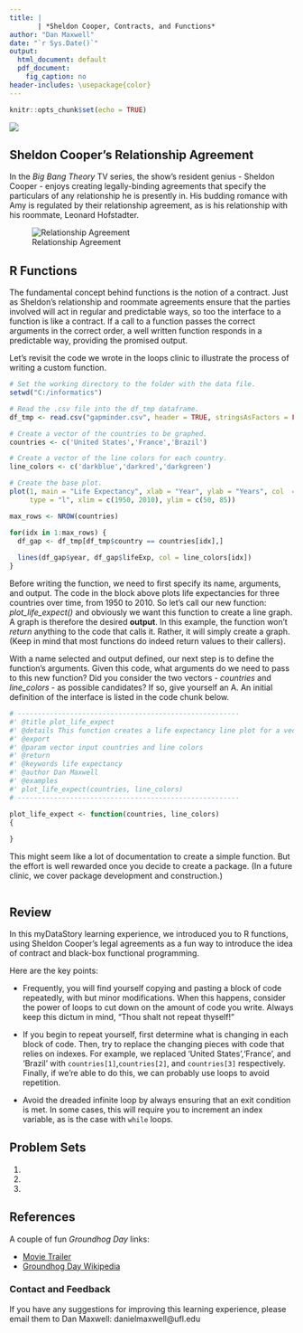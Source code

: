 --- 
title: |
       | *Sheldon Cooper, Contracts, and Functions*
author: "Dan Maxwell"
date: "`r Sys.Date()`"
output:
  html_document: default
  pdf_document:
    fig_caption: no
header-includes: \usepackage{color}
---

```{r setup, include=FALSE}
knitr::opts_chunk$set(echo = TRUE)

```
![](../fig/mydatastory_footer.png)

<script src="hideOutput.js"></script>

<link rel="stylesheet" type="text/css" href="fold.css">

## Sheldon Cooper's Relationship Agreement
In the *Big Bang Theory* TV series, the show's resident genius - Sheldon Cooper - enjoys creating legally-binding agreements that specify the particulars of any relationship he is presently in.  His budding romance with Amy is regulated by their relationship agreement, as is his relationship with his roommate, Leonard Hofstadter.

![Relationship Agreement](../fig/cooper_agreement.jpg)

## R Functions
The fundamental concept behind functions is the notion of a contract.  Just as Sheldon's relationship and roommate agreements ensure that the parties involved will act in regular and predictable ways, so too the interface to a function is like a contract.  If a call to a function passes the correct arguments in the correct order, a well written function responds in a predictable way, providing the promised output.  

Let's revisit the code we wrote in the loops clinic to illustrate the process of writing a custom function.

```{r fig.width = 3.75, fig.height = 3.75}

# Set the working directory to the folder with the data file.
setwd("C:/informatics")

# Read the .csv file into the df_tmp dataframe.
df_tmp <- read.csv("gapminder.csv", header = TRUE, stringsAsFactors = FALSE)

# Create a vector of the countries to be graphed.
countries <- c('United States','France','Brazil')

# Create a vector of the line colors for each country.
line_colors <- c('darkblue','darkred','darkgreen')

# Create the base plot.
plot(1, main = "Life Expectancy", xlab = "Year", ylab = "Years", col  = "darkblue", 
     type = "l", xlim = c(1950, 2010), ylim = c(50, 85))

max_rows <- NROW(countries)      

for(idx in 1:max_rows) {               
  df_gap <- df_tmp[df_tmp$country == countries[idx],]
  
  lines(df_gap$year, df_gap$lifeExp, col = line_colors[idx])
}

```

Before writing the function, we need to first specify its name, arguments, and output.  The code in the block above plots life expectancies for three countries over time, from 1950 to 2010.  So let's call our new function: *plot_life_expect()* and obviously we want this function to create a line graph.  A graph is therefore the desired **output**.  In this example, the function won't *return* anything to the code that calls it.  Rather, it will simply create a graph.  (Keep in mind that most functions do indeed return values to their callers).

With a name selected and output defined, our next step is to define the function's arguments.  Given this code, what arguments do we need to pass to this new function?  Did you consider the two vectors - *countries* and *line_colors* - as possible candidates?  If so, give yourself an A.  An initial definition of the interface is listed in the code chunk below.


```{r eval = FALSE}

# -------------------------------------------------------
#' @title plot_life_expect
#' @details This function creates a life expectancy line plot for a vector of countries. 
#' @export
#' @param vector input countries and line colors
#' @return
#' @keywords life expectancy
#' @author Dan Maxwell
#' @examples
#' plot_life_expect(countries, line_colors)
# -------------------------------------------------------

plot_life_expect <- function(countries, line_colors)
{
  
}

```

This might seem like a lot of documentation to create a simple function.  But the effort is well rewarded once you decide to create a package.  (In a future clinic, we cover package development and construction.)


<div class="fold s">

```{r eval = FALSE}

```

</div>


## Review

In this myDataStory learning experience, we introduced you to R functions, using Sheldon Cooper's legal agreements as a fun way to introduce the idea of contract and black-box functional programming.

Here are the key points:

* Frequently, you will find yourself copying and pasting a block of code repeatedly, with but minor modifications.  When this happens, consider the power of loops to cut down on the amount of code you write.  Always keep this dictum in mind, "Thou shalt not repeat thyself!" 

* If you begin to repeat yourself, first determine what is changing in each block of code.  Then, try to replace the changing pieces with code that relies on indexes.  For example, we replaced 'United States','France', and 'Brazil' with `countries[1]`,`countries[2]`, and `countries[3]` respectively.  Finally, if we're able to do this, we can probably use loops to avoid repetition.

* Avoid the dreaded infinite loop by always ensuring that an exit condition is met.  In some cases, this will require you to increment an index variable, as is the case with `while` loops.

## Problem Sets
1. 

2. 

3. 


## References

A couple of fun *Groundhog Day* links:

* [Movie Trailer](https://www.youtube.com/watch?v=2vmmTnDJnH0)
* [Groundhog Day Wikipedia](https://en.wikipedia.org/wiki/Punxsutawney_Phil)

### Contact and Feedback
If you have any suggestions for improving this learning experience, please email them to Dan Maxwell: danielmaxwell@ufl.edu


